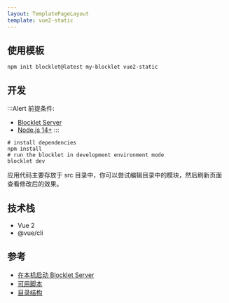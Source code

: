 ```yaml
---
layout: TemplatePageLayout
template: vue2-static
---
```


<TemplateInfo templateName="vue2-static" />

## 使用模板

```shell
npm init blocklet@latest my-blocklet vue2-static
```

## 开发

:::Alert
前提条件: 

- [Blocklet Server](https://developer.blocklet.io/docs/zh/quick-start/blocklet-server)
- [Node.js 14+](https://developer.blocklet.io/docs/zh/quick-start/nodejs)
:::

```shell
# install dependencies
npm install
# run the blocklet in development environment mode
blocklet dev
```

应用代码主要存放于 src 目录中，你可以尝试编辑目录中的模块，然后刷新页面查看修改后的效果。

## 技术栈

- Vue 2
- @vue/cli

## 参考

- [在本机启动 Blocklet Server](https://developer.blocklet.io/docs/zh/quick-start/blocklet-server)
- [可用脚本](/reference/npm-scripts)
- [目录结构](/reference/blocklet-structure)
